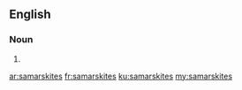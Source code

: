 ==English==

===Noun===
{{head|en|plural}}

# {{plural of|samarskite|lang=en}}

[[ar:samarskites]]
[[fr:samarskites]]
[[ku:samarskites]]
[[my:samarskites]]